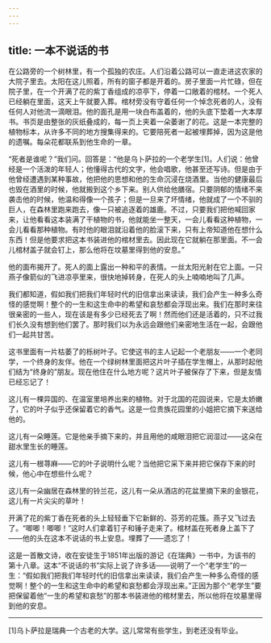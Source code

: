 ```yaml
---
---
---
```

title: 一本不说话的书
---






在公路旁的一个树林里，有一个孤独的农庄。人们沿着公路可以一直走进这农家的大院子里去。太阳在这儿照着，所有的窗子都是开着的。房子里面一片忙碌，但在院子里，在一个开满了花的紫丁香组成的凉亭下，停着一口敞着的棺材。一个死人已经躺在里面，这天上午就要入葬。棺材旁没有守着任何一个悼念死者的人，没有任何人对他流一滴眼泪。他的面孔是用一块白布盖着的，他的头底下垫着一大本厚书。书页是由整张的灰纸叠成的，每一页上夹着一朵萎谢了的花。这是一本完整的植物标本，从许多不同的地方搜集得来的。它要陪死者一起被埋葬掉，因为这是他的遗嘱。每朵花都联系到他生命的一章。

“死者是谁呢？”我们问。回答是：“他是乌卜萨拉的一个老学生[1]。人们说：他曾经是一个活泼的年轻人；他懂得古代的文字，他会唱歌，他甚至还写诗。但是由于他曾经遭遇到某种事故，他把他的思想和他的生命沉浸在烧酒里。当他的健康最后也毁在酒里的时候，他就搬到这个乡下来。别人供给他膳宿。只要阴郁的情绪不来袭击他的时候，他温和得像一个孩子；但是一旦来了坏情绪，他就成了一个不驯的巨人，在森林里跑来跑去，像一只被追逐着的雄鹿。不过，只要我们把他喊回家来，让他看看这本装满了干植物的书，他就能坐一整天，一会儿看看这种植物，一会儿看看那种植物。有时他的眼泪就沿着他的脸滚下来，只有上帝知道他在想什么东西！但是他要求把这本书装进他的棺材里去。因此现在它就躺在那里面。不一会儿棺材盖子就会钉上，那么他将在坟墓里得到他的安息。”

他的面布揭开了。死人的面上露出一种和平的表情。一丝太阳光射在它上面。一只燕子像箭似的飞进凉亭里来，很快地掉转身，在死人的头上喃喃地叫了几声。

我们都知道，假如我们把我们年轻时代的旧信拿出来读读，我们会产生一种多么奇怪的感觉啊！整个的一生和这生命中的希望和哀愁都会浮现出来。我们在那时来往很亲密的一些人，现在该是有多少已经死去了啊！然而他们还是活着的，只不过我们长久没有想到他们罢了。那时我们以为永远会跟他们亲密地生活在一起，会跟他们一起共甘苦。

这书里面有一片枯萎了的栎树叶子。它使这书的主人记起一个老朋友——一个老同学，一个终身的友伴。他在一个绿树林里面把这片叶子插在学生帽上，从那时起他们结为“终身的”朋友。现在他住在什么地方呢？这片叶子被保存了下来，但是友情已经忘记了！

这儿有一棵异国的、在温室里培养出来的植物。对于北国的花园说来，它是太娇嫩了，它的叶子似乎还保留着它的香气。这是一位贵族花园里的小姐把它摘下来送给他的。

这儿有一朵睡莲。它是他亲手摘下来的，并且用他的咸眼泪把它润湿过——这朵在甜水里生长的睡莲。

这儿有一根荨麻——它的叶子说明什么呢？当他把它采下来并把它保存下来的时候，他心中在想些什么呢？

这儿有一朵幽居在森林里的铃兰花，这儿有一朵从酒店的花盆里摘下来的金银花，这儿有一片尖尖的草叶！

开满了花的紫丁香在死者的头上轻轻垂下它新鲜的、芬芳的花簇。燕子又飞过去了。“唧唧！唧唧！”这时人们拿着钉子和锤子走来了。棺材盖在死者身上盖下了——他的头在这本不说话的书上安息。埋葬了——遗忘了！

这是一首散文诗，收在安徒生于1851年出版的游记《在瑞典》一书中，为该书的第十八章。这本“不说话的书”实际上说了许多话——说明了一个“老学生”的一生：“假如我们把我们年轻时代的旧信拿出来读读，我们会产生一种多么奇怪的感觉啊！整个的一生和这生命中的希望和哀愁都会浮现出来。”正因为那个“老学生”要把保留着他“一生的希望和哀愁”的那本书装进他的棺材里去，所以他将在坟墓里得到他的安息。



***



[1]乌卜萨拉是瑞典一个古老的大学。这儿常常有些学生，到老还没有毕业。